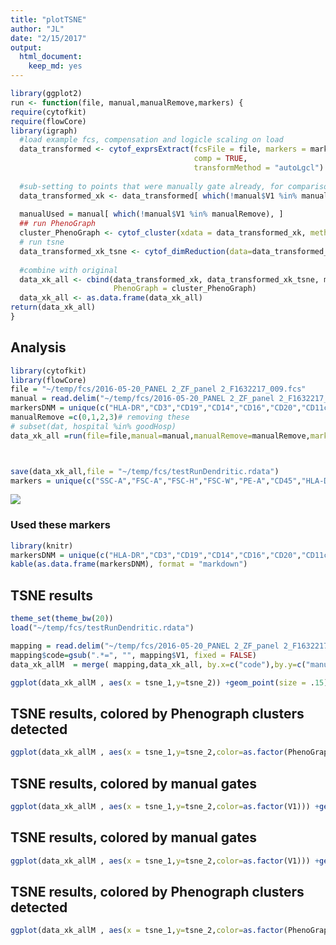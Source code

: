 ```yaml
---
title: "plotTSNE"
author: "JL"
date: "2/15/2017"
output: 
  html_document: 
    keep_md: yes
---
```

```r
library(ggplot2)
run <- function(file, manual,manualRemove,markers) {
require(cytofkit)
require(flowCore)
library(igraph)
  #load example fcs, compensation and logicle scaling on load
  data_transformed <- cytof_exprsExtract(fcsFile = file, markers = markers, 
                                         comp = TRUE,
                                         transformMethod = "autoLgcl")
  
  #sub-setting to points that were manually gate already, for comparison
  data_transformed_xk <- data_transformed[ which(!manual$V1 %in% manualRemove), ]
  
  manualUsed = manual[ which(!manual$V1 %in% manualRemove), ]
  ## run PhenoGraph
  cluster_PhenoGraph <- cytof_cluster(xdata = data_transformed_xk, method = "Rphenograph")
  # run tsne
  data_transformed_xk_tsne <- cytof_dimReduction(data=data_transformed_xk, method = "tsne",out_dim = 4)
  
  #combine with original
  data_xk_all <- cbind(data_transformed_xk, data_transformed_xk_tsne, manualUsed,
                       PhenoGraph = cluster_PhenoGraph)
  data_xk_all <- as.data.frame(data_xk_all)
return(data_xk_all)
}

```


## Analysis
```r
library(cytofkit)
library(flowCore)
file = "~/temp/fcs/2016-05-20_PANEL 2_ZF_panel 2_F1632217_009.fcs"
manual = read.delim("~/temp/fcs/2016-05-20_PANEL 2_ZF_panel 2_F1632217_009_coding.xln",header = FALSE)
markersDNM = unique(c("HLA-DR","CD3","CD19","CD14","CD16","CD20","CD11c","CD123","CD56"))
manualRemove =c(0,1,2,3)# removing these
# subset(dat, hospital %in% goodHosp)
data_xk_all =run(file=file,manual=manual,manualRemove=manualRemove,markers=markersDNM)



save(data_xk_all,file = "~/temp/fcs/testRunDendritic.rdata")
markers = unique(c("SSC-A","FSC-A","FSC-H","FSC-W","PE-A","CD45","HLA-DR","CD3","CD19","CD14","CD16","CD20","CD11c","CD123","CD56"))

```


![](./images/Screen Shot 2017-02-15 at 9.09.05 PM.png)

### Used these markers

```r
library(knitr)
markersDNM = unique(c("HLA-DR","CD3","CD19","CD14","CD16","CD20","CD11c","CD123","CD56"))
kable(as.data.frame(markersDNM), format = "markdown")
```
## TSNE results
```r
theme_set(theme_bw(20))
load("~/temp/fcs/testRunDendritic.rdata")

mapping = read.delim("~/temp/fcs/2016-05-20_PANEL 2_ZF_panel 2_F1632217_009_coding_map.txt",header = FALSE)
mapping$code=gsub(".*=", "", mapping$V1, fixed = FALSE)
data_xk_allM  = merge( mapping,data_xk_all, by.x=c("code"),by.y=c("manualUsed"))

ggplot(data_xk_allM , aes(x = tsne_1,y=tsne_2)) +geom_point(size = .15)+ guides(colour = guide_legend(override.aes = list(size=4)))

```

## TSNE results, colored by Phenograph clusters detected
```r
ggplot(data_xk_allM , aes(x = tsne_1,y=tsne_2,color=as.factor(PhenoGraph))) +geom_point(size = .15)+ guides(colour = guide_legend(override.aes = list(size=4)))

```

## TSNE results, colored by manual gates 
```r
ggplot(data_xk_allM , aes(x = tsne_1,y=tsne_2,color=as.factor(V1))) +geom_point(size = .15)+ guides(colour = guide_legend(override.aes = list(size=4)))

```

## TSNE results, colored by manual gates 
```r
ggplot(data_xk_allM , aes(x = tsne_1,y=tsne_2,color=as.factor(V1))) +geom_point(size = .15)+ guides(colour = guide_legend(override.aes = list(size=4))) +facet_wrap(~V1)

```

## TSNE results, colored by Phenograph clusters detected
```r
ggplot(data_xk_allM , aes(x = tsne_1,y=tsne_2,color=as.factor(PhenoGraph))) +geom_point(size = .15)+ guides(colour = guide_legend(override.aes = list(size=4))) +facet_wrap(~PhenoGraph)

```
